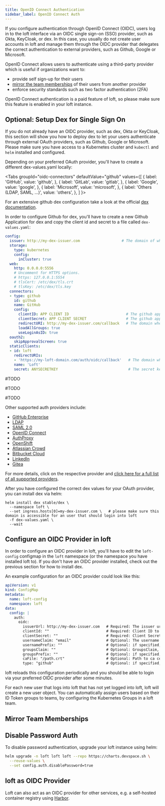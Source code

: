 ```yaml
---
title: OpenID Connect Authentication
sidebar_label: OpenID Connect Auth
---
```



If you configure authentication through OpenID Connect (OIDC), users log in to the loft interface via an OIDC single sign-on (SSO) provider, such as Okta, KeyCloak, or dex.
In this case, you usually do not create user accounts in loft and manage them through the OIDC provider that delegates the correct authentication to external providers, such as Github, Google or Microsoft.

OpenID Connect allows users to authenticate using a third-party provider which is useful if organizations want to:
- provide self sign-up for their users
- [mirror the team memberships](#mirror-team-memberships) of their users from another provider
- enforce security standards such as two factor authentication (2FA)

OpenID Connect authentication is a paid feature of loft, so please make sure this feature is enabled in your loft instance.

## Optional: Setup Dex for Single Sign On

If you do not already have an OIDC provider, such as dex, Okta or KeyCloak, this section will show you how to deploy dex to let your users authenticate through external OAuth providers, such as Github, Google or Microsoft.
Please make sure you have access to a Kubernetes cluster and `kubectl` and `helm` installed and configured.

Depending on your preferred OAuth provider, you'll have to create a different dex-values.yaml locally:

<Tabs
  groupId="oidc-connectors"
  defaultValue="github"
  values={[
    { label: 'GitHub', value: 'github', },
    { label: 'GitLab', value: 'gitlab', },
    { label: 'Google', value: 'google', },
    { label: 'Microsoft', value: 'microsoft', },
    { label: 'Others (LDAP, SAML, ...)', value: 'others', },
  ]
}>
<TabItem value="github">

For an extensive github dex configuration take a look at the official [dex documentation](https://github.com/dexidp/dex/blob/master/Documentation/connectors/github.md).

In order to configure Github for dex, you'll have to create a new Github Application for dex and copy the client id and secret to a file called `dex-values.yaml`:
```yaml
config:
  issuer: http://my-dex-issuer.com                   # The domain of where dex will be available at
  storage:
    type: kubernetes
    config:
      inCluster: true
  web:
    http: 0.0.0.0:5556
    # Uncomment for HTTPS options.
    # https: 127.0.0.1:5554
    # tlsCert: /etc/dex/tls.crt
    # tlsKey: /etc/dex/tls.key
  connectors:
  - type: github
    id: github
    name: GitHub
    config:
      clientID: APP CLIENT ID                          # The github application client id
      clientSecret: APP CLIENT SECRET                  # The github application client secret
      redirectURI: http://my-dex-issuer.com/callback   # The domain where dex will be available at
      loadAllGroups: true
      useLoginAsID: true
  oauth2:
    skipApprovalScreen: true
  staticClients:
  - id: loft
    redirectURIs:
    - 'https://my-loft-domain.com/auth/oidc/callback'   # The domain where loft is available
    name: 'Loft'
    secret: ANYSECRETKEY                                # The secret key that you will configure for loft
```

</TabItem>
<TabItem value="gitlab">

#TODO

</TabItem>
<TabItem value="google">

#TODO

</TabItem>
<TabItem value="microsoft">

#TODO

</TabItem>
<TabItem value="others">

Other supported auth providers include:
- [GitHub Enterprise](https://github.com/dexidp/dex/blob/master/Documentation/connectors/github.md#github-enterprise)
- [LDAP](https://github.com/dexidp/dex/blob/master/Documentation/connectors/ldap.md)
- [SAML 2.0](https://github.com/dexidp/dex/blob/master/Documentation/connectors/saml.md)
- [OpenID Connect](https://github.com/dexidp/dex/blob/master/Documentation/connectors/oidc.md)
- [AuthProxy](https://github.com/dexidp/dex/blob/master/Documentation/connectors/authproxy.md)
- [OpenShift](https://github.com/dexidp/dex/blob/master/Documentation/connectors/openshift.md)
- [Atlassian Crowd](https://github.com/dexidp/dex/blob/master/Documentation/connectors/atlassian-crowd.md)
- [Bitbucket Cloud](https://github.com/dexidp/dex/blob/master/Documentation/connectors/bitbucketcloud.md)
- [LinkedIn](https://github.com/dexidp/dex/blob/master/Documentation/connectors/linkedin.md)
- [Gitea](https://github.com/dexidp/dex/blob/master/Documentation/connectors/gitea.md)

For more details, click on the respective provider and [click here for a full list of all supported providers](https://github.com/dexidp/dex#connectors).

</TabItem>
</Tabs>

After you have configured the correct dex values for your OAuth provider, you can install dex via helm:
```
helm install dex stable/dex \
  --namespace loft \
  --set ingress.hosts[0]=my-dex-issuer.com \   # please make sure this domain is accessible for an user that should login into loft
  -f dex-values.yaml \
  --wait
```

## Configure an OIDC Provider in loft

In order to configure an OIDC provider in loft, you'll have to edit the `loft-config` configmap in the `loft` namespace (or the namespace you have installed loft to).
If you don't have an OIDC provider installed, check out the previous section for how to install dex.

An example configuration for an OIDC provider could look like this:
```yaml
apiVersion: v1
kind: ConfigMap
metadata:
  name: loft-config
  namespace: loft
data:
  config: |
    auth:
      oidc:
        issuerUrl: http://my-dex-issuer.com   # Required: The issuer url of the OIDC provider (example: https://dex.test.com)
        clientId: ""                          # Required: Client ID to use
        clientSecret: ""                      # Required: Client Secret to use
        usernameClaim: "email"                # Optional: The username claim within the ID token to use as kubernetes subject and loft username (default: email)
        usernamePrefix: ""                    # Optional: if specified, causes claims mapping to username to be prefix with the provided value (default: '')
        groupsClaim: ""                       # Optional: GroupsClaim, if specified, causes loft to try to populate the user's groups with an ID Token field (default: '')
        groupsPrefix: ""                      # Optional: if specified, causes claims mapping to group names to be prefixed with the value (default: '')
        caFile: "/path.crt"                   # Optional: Path to ca cert of the issuer within the loft container (default: '')
        type: "github"                        # Optional: if specified, changes the button appearance in the loft UI login page (default: '')
```

loft reloads this configuration periodically and you should be able to login via your preferred OIDC provider after some minutes.

For each new user that logs into loft that has not yet logged into loft, loft will create a new user object.
You can automatically assign users based on their ID Token groups to teams, by configuring the Kubernetes Groups in a loft team.

## Mirror Team Memberships

<DynamicMembershipFragment/>

## Disable Password Auth
To disable password authentication, upgrade your loft instance using helm:
```bash
helm upgrade -n loft loft loft --repo https://charts.devspace.sh \
  --reuse-values \
  --set config.auth.disablePassword=true
```

## loft as OIDC Provider
Loft can also act as an OIDC provider for other services, e.g. a self-hosted container registry using [Harbor](https://goharbor.io/docs/2.0.0/administration/configure-authentication/oidc-auth/).
